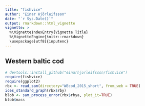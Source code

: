 ```yaml
---
title: "fishvice"
author: "Einar Hjörleifsson"
date: "`r Sys.Date()`"
output: rmarkdown::html_vignette
vignette: >
  %\VignetteIndexEntry{Vignette Title}
  %\VignetteEngine{knitr::rmarkdown}
  \usepackage[utf8]{inputenc}
---
```


## Western baltic cod
```r
# devtools::install_github("einarhjorleifsson/fishvice")
require(fishvice)
require(ggplot2)
rbx <- read_sam(directory="WBcod_2015_short", from_web = TRUE)
ices_standard_graph(rbx$rby)
blob <- sam_process_error(rbx$rbya, plot_it=TRUE)
blob$mass
```

